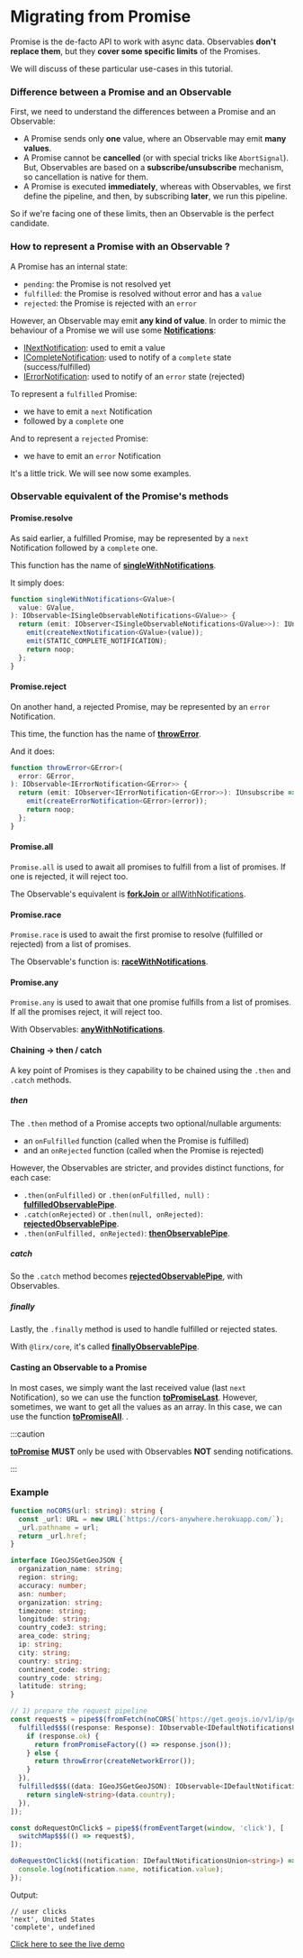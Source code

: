 # Migrating from Promise

Promise is the de-facto API to work with async data.
Observables **don't replace them**, but they **cover some specific limits** of the Promises.

We will discuss of these particular use-cases in this tutorial.

### Difference between a Promise and an Observable

First, we need to understand the differences between a Promise and an Observable:

- A Promise sends only **one** value, where an Observable may emit **many values**.
- A Promise cannot be **cancelled** (or with special tricks like `AbortSignal`).
But, Observables are based on a **subscribe/unsubscribe** mechanism, so cancellation is native for them.
- A Promise is executed **immediately**, whereas with Observables, we first define the pipeline, and then, by subscribing **later**, we run this pipeline.

So if we're facing one of these limits, then an Observable is the perfect candidate.

### How to represent a Promise with an Observable ?

A Promise has an internal state:
  - `pending`: the Promise is not resolved yet
  - `fulfilled`: the Promise is resolved without error and has a `value`
  - `rejected`: the Promise is rejected with an `error`

However, an Observable may emit **any kind of value**. In order to mimic the behaviour of a Promise we will use some **[Notifications](/docs/documentation/getting-started/what-is-a-notification/)**:

- [INextNotification](/docs/reference/next-notification/): used to emit a value
- [ICompleteNotification](/docs/reference/complete-notification/): used to notify of a `complete` state (success/fulfilled)
- [IErrorNotification](/docs/reference/error-notification/): used to notify of an `error` state (rejected)

To represent a `fulfilled` Promise:

- we have to emit a `next` Notification
- followed by a `complete` one

And to represent a `rejected` Promise:

- we have to emit an `error` Notification

It's a little trick. We will see now some examples.

### Observable equivalent of the Promise's methods

#### Promise.resolve

As said earlier, a fulfilled Promise, may be represented by a `next` Notification followed by a `complete` one.

This function has the name of **[singleWithNotifications](/docs/reference/single-with-notifications/)**.

It simply does:

```ts
function singleWithNotifications<GValue>(
  value: GValue,
): IObservable<ISingleObservableNotifications<GValue>> {
  return (emit: IObserver<ISingleObservableNotifications<GValue>>): IUnsubscribe => {
    emit(createNextNotification<GValue>(value));
    emit(STATIC_COMPLETE_NOTIFICATION);
    return noop;
  };
}
```

#### Promise.reject

On another hand, a rejected Promise, may be represented by an `error` Notification.

This time, the function has the name of **[throwError](/docs/reference/throw-error/)**.

And it does:

```ts
function throwError<GError>(
  error: GError,
): IObservable<IErrorNotification<GError>> {
  return (emit: IObserver<IErrorNotification<GError>>): IUnsubscribe => {
    emit(createErrorNotification<GError>(error));
    return noop;
  };
}
```

#### Promise.all

`Promise.all` is used to await all promises to fulfill from a list of promises. If one is rejected, it will reject too.

The Observable's equivalent is [**forkJoin** or allWithNotifications](/docs/reference/fork-join/).

#### Promise.race

`Promise.race` is used to await the first promise to resolve (fulfilled or rejected) from a list of promises.

The Observable's function is: **[raceWithNotifications](/docs/reference/race-with-notifications/)**.

#### Promise.any

`Promise.any` is used to await that one promise fulfills from a list of promises. If all the promises reject, it will reject too.

With Observables: **[anyWithNotifications](/docs/reference/any-with-notifications/)**.


#### Chaining -> then / catch

A key point of Promises is they capability to be chained using the `.then` and `.catch` methods.

##### then

The `.then` method of a Promise accepts two optional/nullable arguments:

- an `onFulfilled` function (called when the Promise is fulfilled)
- and an `onRejected` function (called when the Promise is rejected)

However, the Observables are stricter, and provides distinct functions, for each case:

- `.then(onFulfilled)` or `.then(onFulfilled, null)` : **[fulfilledObservablePipe](/docs/reference/fulfilled-observable-pipe/)**.
- `.catch(onRejected)` or `.then(null, onRejected)`: **[rejectedObservablePipe](/docs/reference/rejected-observable-pipe/)**.
- `.then(onFulfilled, onRejected)`: **[thenObservablePipe](/docs/reference/then-observable-pipe/)**.

##### catch

So the `.catch` method becomes **[rejectedObservablePipe](/docs/reference/rejected-observable-pipe/)**, with Observables.

##### finally

Lastly, the `.finally` method is used to handle fulfilled or rejected states.

With `@lirx/core`, it's called **[finallyObservablePipe](/docs/reference/finally-observable-pipe/)**.

#### Casting an Observable to a Promise

In most cases, we simply want the last received value (last `next` Notification), so we can use the function
**[toPromiseLast](/docs/reference/to-promise-last/)**.
However, sometimes, we want to get all the values as an array. In this case, we can use the function
**[toPromiseAll](/docs/reference/to-promise-all/)**.
.

:::caution

**[toPromise](/docs/reference/to-promise)** **MUST** only be used with Observables **NOT** sending notifications.

:::

### Example

```ts
function noCORS(url: string): string {
  const _url: URL = new URL(`https://cors-anywhere.herokuapp.com/`);
  _url.pathname = url;
  return _url.href;
}

interface IGeoJSGetGeoJSON {
  organization_name: string;
  region: string;
  accuracy: number;
  asn: number;
  organization: string;
  timezone: string;
  longitude: string;
  country_code3: string;
  area_code: string;
  ip: string;
  city: string;
  country: string;
  continent_code: string;
  country_code: string;
  latitude: string;
}

// 1) prepare the request pipeline
const request$ = pipe$$(fromFetch(noCORS(`https://get.geojs.io/v1/ip/geo.json`)), [
  fulfilled$$$((response: Response): IObservable<IDefaultNotificationsUnion<IGeoJSGetGeoJSON>> => {
    if (response.ok) {
      return fromPromiseFactory(() => response.json());
    } else {
      return throwError(createNetworkError());
    }
  }),
  fulfilled$$$((data: IGeoJSGetGeoJSON): IObservable<IDefaultNotificationsUnion<string>> => {
    return singleN<string>(data.country);
  }),
]);

const doRequestOnClick$ = pipe$$(fromEventTarget(window, 'click'), [
  switchMap$$$(() => request$),
]);

doRequestOnClick$((notification: IDefaultNotificationsUnion<string>) => {
  console.log(notification.name, notification.value);
});
```

Output:

```text
// user clicks
'next', United States
'complete', undefined
```

[Click here to see the live demo](https://stackblitz.com/edit/typescript-fwcjhp?devToolsHeight=33&file=index.ts)

